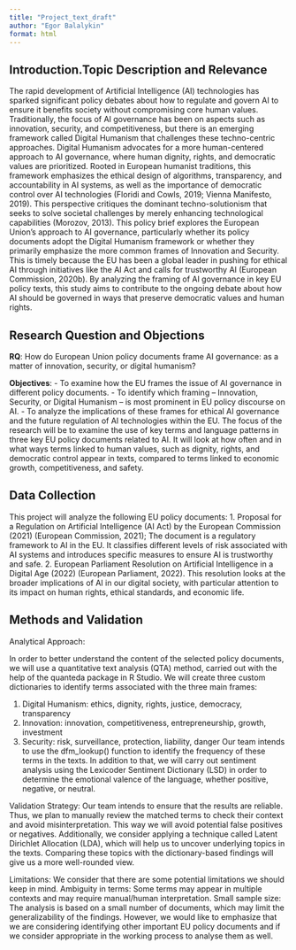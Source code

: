 ```yaml
---
title: "Project_text_draft"
author: "Egor Balalykin"
format: html
---
```


## Introduction.Topic Description and Relevance

The rapid development of Artificial Intelligence (AI) technologies has sparked significant policy debates about how to regulate and govern AI to ensure it benefits society without compromising core human values. Traditionally, the focus of AI governance has been on aspects such as innovation, security, and competitiveness, but there is an emerging framework called Digital Humanism that challenges these techno-centric approaches.
Digital Humanism advocates for a more human-centered approach to AI governance, where human dignity, rights, and democratic values are prioritized. Rooted in European humanist traditions, this framework emphasizes the ethical design of algorithms, transparency, and accountability in AI systems, as well as the importance of democratic control over AI technologies (Floridi and Cowls, 2019; Vienna Manifesto, 2019). This perspective critiques the dominant techno-solutionism that seeks to solve societal challenges by merely enhancing technological capabilities (Morozov, 2013).
This policy brief explores the European Union's approach to AI governance, particularly whether its policy documents adopt the Digital Humanism framework or whether they primarily emphasize the more common frames of Innovation and Security. This is timely because the EU has been a global leader in pushing for ethical AI through initiatives like the AI Act and calls for trustworthy AI (European Commission, 2020b).
By analyzing the framing of AI governance in key EU policy texts, this study aims to contribute to the ongoing debate about how AI should be governed in ways that preserve democratic values and human rights.

## Research Question and Objections

**RQ**:
How do European Union policy documents frame AI governance: as a matter of innovation, security, or digital humanism?

**Objectives**:
- To examine how the EU frames the issue of AI governance in different policy documents.
- To identify which framing – Innovation, Security, or Digital Humanism – is most prominent in EU policy discourse on AI.
- To analyze the implications of these frames for ethical AI governance and the future regulation of AI technologies within the EU. The focus of the research will be to examine the use of key terms and language patterns in three key EU policy documents related to AI. It will look at how often and in what ways terms linked to human values, such as dignity, rights, and democratic control appear in texts, compared to terms linked to economic growth, competitiveness, and safety.

## Data Collection

This project will analyze the following EU policy documents:
1. Proposal for a Regulation on Artificial Intelligence (AI Act) by the European Commission (2021) (European Commission, 2021);
The document is a regulatory framework to AI in the EU. It classifies different levels of risk associated with AI systems and introduces specific measures to ensure AI is trustworthy and safe.
2. European Parliament Resolution on Artificial Intelligence in a Digital Age (2022) (European Parliament, 2022). This resolution looks at the broader implications of AI in our digital society, with particular attention to its impact on human rights, ethical standards, and economic life.

## Methods and Validation

Analytical Approach:

In order to better understand the content of the selected policy documents, we will use a quantitative text analysis (QTA) method, carried out with the help of the quanteda package in R Studio. We will create three custom dictionaries to identify terms associated with the three main frames:

1. Digital Humanism: ethics, dignity, rights, justice, democracy, transparency
2. Innovation: innovation, competitiveness, entrepreneurship, growth, investment
3. Security: risk, surveillance, protection, liability, danger
Our team intends to use the dfm_lookup() function to identify the frequency of these terms in the texts. In addition to that, we will carry out sentiment analysis using the Lexicoder Sentiment Dictionary (LSD) in order to determine the emotional valence of the language, whether positive, negative, or neutral.

Validation Strategy:
Our team intends to ensure that the results are reliable. Thus, we plan to manually review the matched terms to check their context and avoid misinterpretation. This way we will avoid potential false positives or negatives. Additionally, we consider applying a technique called Latent Dirichlet Allocation (LDA), which will help us to uncover underlying topics in the texts. Comparing these topics with the dictionary-based findings will give us a more well-rounded view.

Limitations:
We consider that there are some potential limitations we should keep in mind. Ambiguity in terms: Some terms may appear in multiple contexts and may require
manual/human interpretation.
Small sample size: The analysis is based on a small number of documents, which may limit the generalizability of the findings. However, we would like to emphasize that we are considering identifying other important EU policy documents and if we consider appropriate in the working process to analyse them as well.
